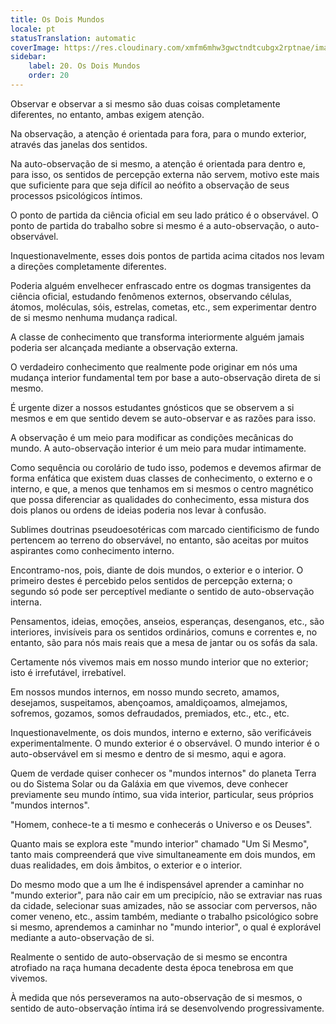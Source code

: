 ```yaml
---
title: Os Dois Mundos
locale: pt
statusTranslation: automatic
coverImage: https://res.cloudinary.com/xmfm6mhw3gwctndtcubgx2rptnae/image/upload/v1740468922/small_cover_tratado_de_psicologia_revolucionaria_a4c0dca4e0.webp
sidebar:
    label: 20. Os Dois Mundos
    order: 20
---
```

Observar e observar a si mesmo são duas coisas completamente diferentes, no entanto, ambas exigem atenção.

Na observação, a atenção é orientada para fora, para o mundo exterior, através das janelas dos sentidos.

Na auto-observação de si mesmo, a atenção é orientada para dentro e, para isso, os sentidos de percepção externa não servem, motivo este mais que suficiente para que seja difícil ao neófito a observação de seus processos psicológicos íntimos.

O ponto de partida da ciência oficial em seu lado prático é o observável. O ponto de partida do trabalho sobre si mesmo é a auto-observação, o auto-observável.

Inquestionavelmente, esses dois pontos de partida acima citados nos levam a direções completamente diferentes.

Poderia alguém envelhecer enfrascado entre os dogmas transigentes da ciência oficial, estudando fenômenos externos, observando células, átomos, moléculas, sóis, estrelas, cometas, etc., sem experimentar dentro de si mesmo nenhuma mudança radical.

A classe de conhecimento que transforma interiormente alguém jamais poderia ser alcançada mediante a observação externa.

O verdadeiro conhecimento que realmente pode originar em nós uma mudança interior fundamental tem por base a auto-observação direta de si mesmo.

É urgente dizer a nossos estudantes gnósticos que se observem a si mesmos e em que sentido devem se auto-observar e as razões para isso.

A observação é um meio para modificar as condições mecânicas do mundo. A auto-observação interior é um meio para mudar intimamente.

Como sequência ou corolário de tudo isso, podemos e devemos afirmar de forma enfática que existem duas classes de conhecimento, o externo e o interno, e que, a menos que tenhamos em si mesmos o centro magnético que possa diferenciar as qualidades do conhecimento, essa mistura dos dois planos ou ordens de ideias poderia nos levar à confusão.

Sublimes doutrinas pseudoesotéricas com marcado cientificismo de fundo pertencem ao terreno do observável, no entanto, são aceitas por muitos aspirantes como conhecimento interno.

Encontramo-nos, pois, diante de dois mundos, o exterior e o interior. O primeiro destes é percebido pelos sentidos de percepção externa; o segundo só pode ser perceptível mediante o sentido de auto-observação interna.

Pensamentos, ideias, emoções, anseios, esperanças, desenganos, etc., são interiores, invisíveis para os sentidos ordinários, comuns e correntes e, no entanto, são para nós mais reais que a mesa de jantar ou os sofás da sala.

Certamente nós vivemos mais em nosso mundo interior que no exterior; isto é irrefutável, irrebatível.

Em nossos mundos internos, em nosso mundo secreto, amamos, desejamos, suspeitamos, abençoamos, amaldiçoamos, almejamos, sofremos, gozamos, somos defraudados, premiados, etc., etc., etc.

Inquestionavelmente, os dois mundos, interno e externo, são verificáveis experimentalmente. O mundo exterior é o observável. O mundo interior é o auto-observável em si mesmo e dentro de si mesmo, aqui e agora.

Quem de verdade quiser conhecer os "mundos internos" do planeta Terra ou do Sistema Solar ou da Galáxia em que vivemos, deve conhecer previamente seu mundo íntimo, sua vida interior, particular, seus próprios "mundos internos".

"Homem, conhece-te a ti mesmo e conhecerás o Universo e os Deuses".

Quanto mais se explora este "mundo interior" chamado "Um Si Mesmo", tanto mais compreenderá que vive simultaneamente em dois mundos, em duas realidades, em dois âmbitos, o exterior e o interior.

Do mesmo modo que a um lhe é indispensável aprender a caminhar no "mundo exterior", para não cair em um precipício, não se extraviar nas ruas da cidade, selecionar suas amizades, não se associar com perversos, não comer veneno, etc., assim também, mediante o trabalho psicológico sobre si mesmo, aprendemos a caminhar no "mundo interior", o qual é explorável mediante a auto-observação de si.

Realmente o sentido de auto-observação de si mesmo se encontra atrofiado na raça humana decadente desta época tenebrosa em que vivemos.

À medida que nós perseveramos na auto-observação de si mesmos, o sentido de auto-observação íntima irá se desenvolvendo progressivamente.

